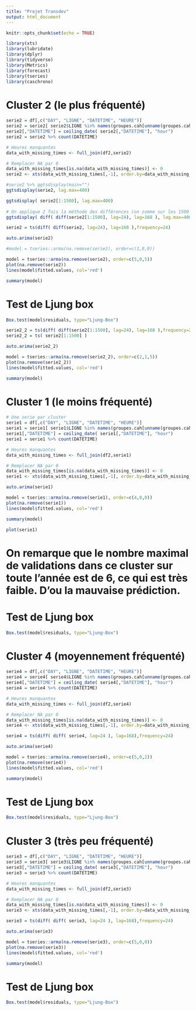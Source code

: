 ```yaml
---
title: "Projet Transdev"
output: html_document
---
```


```r
knitr::opts_chunk$set(echo = TRUE)
```

```r
library(xts)
library(lubridate)
library(dplyr)
library(tidyverse)
library(Metrics)
library(forecast)
library(tseries)
library(caschrono)
```

# Cluster 2 (le plus fréquenté)

```r
serie2 = df[,c("DAY", "LIGNE", "DATETIME", "HEURE")]
serie2 = serie2[ serie2$LIGNE %in% names(groupes.cah[unname(groupes.cah)==2]), ]
serie2[,"DATETIME"] = ceiling_date( serie2[,"DATETIME"], "hour")
serie2 = serie2 %>% count(DATETIME)

# Heures manquantes 
data_with_missing_times <- full_join(df2,serie2)

# Remplacer NA par 0
data_with_missing_times[is.na(data_with_missing_times)] <- 0
serie2 <- xts(data_with_missing_times[,-1], order.by=data_with_missing_times[,1])
```

```r
#serie2 %>% ggtsdisplay(main="")
ggtsdisplay(serie2, lag.max=400)

ggtsdisplay( serie2[1:1500], lag.max=400)
  
# On applique 2 fois la méthode des différences (on zomme sur les 1500 premières valeurs pour un meilleur apercu)
ggtsdisplay( diff( diff(serie2[1:1500], lag=24), lag=168 ), lag.max=400 )
```
```r
serie2 = ts(diff( diff(serie2, lag=24), lag=168 ),frequency=24)
```

```r
auto.arima(serie2)
```

```r
#model = tseries::arma(na.remove(serie2), order=c(1,0,0))

model = tseries::arma(na.remove(serie2), order=c(5,0,5))
plot(na.remove(serie2))
lines(model$fitted.values, col='red')

summary(model)
```

# Test de Ljung box
```r
Box.test(model$residuals, type="Ljung-Box")
```

```r
serie2_2 = ts(diff( diff(serie2[1:1500], lag=24), lag=168 ),frequency=24)
serie2_2 = ts( serie2[1:1500] )
```

```r
auto.arima(serie2_2)
```

```r
model = tseries::arma(na.remove(serie2_2), order=c(2,1,5))
plot(na.remove(serie2_2))
lines(model$fitted.values, col='red')

summary(model)
```


# Cluster 1 (le moins fréquenté)

```r
# Une serie par cluster
serie1 = df[,c("DAY", "LIGNE", "DATETIME", "HEURE")]
serie1 = serie1[ serie1$LIGNE %in% names(groupes.cah[unname(groupes.cah)==1]), ]
serie1[,"DATETIME"] = ceiling_date( serie1[,"DATETIME"], "hour")
serie1 = serie1 %>% count(DATETIME)

# Heures manquantes 
data_with_missing_times <- full_join(df2,serie1)

# Remplacer NA par 0
data_with_missing_times[is.na(data_with_missing_times)] <- 0
serie1 <- xts(data_with_missing_times[,-1], order.by=data_with_missing_times[,1])
```

```r
auto.arima(serie1)
```

```r
model = tseries::arma(na.remove(serie1), order=c(4,0,0))
plot(na.remove(serie1))
lines(model$fitted.values, col='red')

summary(model)
```
```r
plot(serie1)
```

# On remarque que le nombre maximal de validations dans ce cluster sur toute l'année est de 6, ce qui est très faible. D'ou la mauvaise prédiction.

# Test de Ljung box
```r
Box.test(model$residuals, type="Ljung-Box")
```

# Cluster 4 (moyennement fréquenté)

```r
serie4 = df[,c("DAY", "LIGNE", "DATETIME", "HEURE")]
serie4 = serie4[ serie4$LIGNE %in% names(groupes.cah[unname(groupes.cah)==4]), ]
serie4[,"DATETIME"] = ceiling_date( serie4[,"DATETIME"], "hour")
serie4 = serie4 %>% count(DATETIME)

# Heures manquantes 
data_with_missing_times <- full_join(df2,serie4)

# Remplacer NA par 0
data_with_missing_times[is.na(data_with_missing_times)] <- 0
serie4 <- xts(data_with_missing_times[,-1], order.by=data_with_missing_times[,1])
```

```r
serie4 = ts(diff( diff( serie4, lag=24 ), lag=168),frequency=24)
```


```r
auto.arima(serie4)
```

```r
model = tseries::arma(na.remove(serie4), order=c(5,0,2))
plot(na.remove(serie4))
lines(model$fitted.values, col='red')

summary(model)
```
# Test de Ljung box
```r
Box.test(model$residuals, type="Ljung-Box")
```

# Cluster 3 (très peu fréquenté)

```r
serie3 = df[,c("DAY", "LIGNE", "DATETIME", "HEURE")]
serie3 = serie3[ serie3$LIGNE %in% names(groupes.cah[unname(groupes.cah)==3]), ]
serie3[,"DATETIME"] = ceiling_date( serie3[,"DATETIME"], "hour")
serie3 = serie3 %>% count(DATETIME)

# Heures manquantes 
data_with_missing_times <- full_join(df2,serie3)

# Remplacer NA par 0
data_with_missing_times[is.na(data_with_missing_times)] <- 0
serie3 <- xts(data_with_missing_times[,-1], order.by=data_with_missing_times[,1])
```


```r
serie3 = ts(diff( diff( serie3, lag=24 ), lag=168),frequency=24)
```


```r
auto.arima(serie3)
```


```r
model = tseries::arma(na.remove(serie3), order=c(5,0,0))
plot(na.remove(serie3))
lines(model$fitted.values, col='red')

summary(model)
```

# Test de Ljung box
```r
Box.test(model$residuals, type="Ljung-Box")
```

